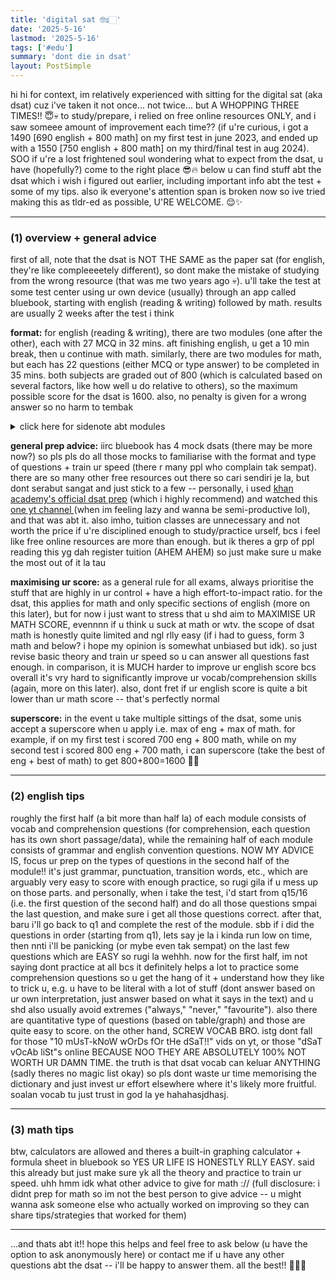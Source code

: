 ```yaml
---
title: 'digital sat 🤓☝🏻'
date: '2025-5-16'
lastmod: '2025-5-16'
tags: ['#edu']
summary: 'dont die in dsat'
layout: PostSimple
---
```


hi hi for context, im relatively experienced with sitting for the digital sat (aka dsat) cuz i've taken it not once... not twice... but A WHOPPING THREE TIMES!! 😇💀 to study/prepare, i relied on free online resources ONLY, and i saw someee amount of improvement each time?? (if u're curious, i got a 1490 [690 english + 800 math] on my first test in june 2023, and ended up with a 1550 [750 english + 800 math] on my third/final test in aug 2024). SOO if u're a lost frightened soul wondering what to expect from the dsat, u have (hopefully?) come to the right place 😎🔥 below u can find stuff abt the dsat which i wish i figured out earlier, including important info abt the test + some of my tips. also ik everyone's attention span is broken now so ive tried making this as tldr-ed as possible, U'RE WELCOME. 😌✨

---

### (1) overview + general advice
first of all, note that the dsat is NOT THE SAME as the paper sat (for english, they're like compleeeetely different), so dont make the mistake of studying from the wrong resource (that was me two years ago 💀). u'll take the test at some test center using ur own device (usually) through an app called bluebook, starting with english (reading & writing) followed by math. results are usually 2 weeks after the test i think

**format:** for english (reading & writing), there are two modules (one after the other), each with 27 MCQ in 32 mins. aft finishing english, u get a 10 min break, then u continue with math. similarly, there are two modules for math, but each has 22 questions (either MCQ or type answer) to be completed in 35 mins. both subjects are graded out of 800 (which is calculated based on several factors, like how well u do relative to others), so the maximum possible score for the dsat is 1600. also, no penalty is given for a wrong answer so no harm to tembak

<details>
  <summary>click here for sidenote abt modules</summary>

everyone gets the same questions in module 1, but there are TWO possible sets of the second module (one supposedly easier than the other) that u may receive -- the dsat has this "adaptive feature" thing, where the second module u receive is determined based on ur performance from the first module. so if u perform well in module 1, u'll receive the "hard" module 2. and conversely, if u dont perform well in module 1, u'll receive the "easy" module 2. so dont be surprised to find out u and ur friend received a diff set of questions lol. and based on my experience, module 1 is like quite chill (ada extra time aft finishing the questions), but module 2 (the "hard" module la) kena speedrun sikit. also in caaaase u're wondering, NO it's not worth intentionally performing bad in module 1 just to receive the easier module 2, dont u dare even think abt it lmaoo
</details>

**general prep advice:** iirc bluebook has 4 mock dsats (there may be more now?) so pls pls do all those mocks to familiarise with the format and type of questions + train ur speed (there r many ppl who complain tak sempat). there are so many other free resources out there so cari sendiri je la, but dont serabut sangat and just stick to a few -- personally, i used [khan academy's official dsat prep](https://www.khanacademy.org/digital-sat) (which i highly recommend) and watched this [one yt channel ](https://www.youtube.com/@SexyJ) (when im feeling lazy and wanna be semi-productive lol), and that was abt it. also imho, tuition classes are unnecessary and not worth the price if u're disciplined enough to study/practice urself, bcs i feel like free online resources are more than enough. but ik theres a grp of ppl reading this yg dah register tuition (AHEM AHEM) so just make sure u make the most out of it la tau 

**maximising ur score:** as a general rule for all exams, always prioritise the stuff that are highly in ur control + have a high effort-to-impact ratio. for the dsat, this applies for math and only specific sections of english (more on this later), but for now i just want to stress that u shd aim to MAXIMISE UR MATH SCORE, evennnn if u think u suck at math or wtv. the scope of dsat math is honestly quite limited and ngl rlly easy (if i had to guess, form 3 math and below? i hope my opinion is somewhat unbiased but idk). so just revise basic theory and train ur speed so u can answer all questions fast enough. in comparison, it is MUCH harder to improve ur english score bcs overall it's vry hard to significantly improve ur vocab/comprehension skills (again, more on this later). also, dont fret if ur english score is quite a bit lower than ur math score -- that's perfectly normal

**superscore:** in the event u take multiple sittings of the dsat, some unis accept a superscore when u apply i.e. max of eng + max of math. for example, if on my first test i scored 700 eng + 800 math, while on my second test i scored 800 eng + 700 math, i can superscore (take the best of eng + best of math) to get 800+800=1600 🤯🤯

---

### (2) english tips
roughly the first half (a bit more than half la) of each module consists of vocab and comprehension questions (for comprehension, each question has its own short passage/data), while the remaining half of each module consists of grammar and english convention questions. NOW MY ADVICE IS, focus ur prep on the types of questions in the second half of the module!! it's just grammar, punctuation, transition words, etc., which are arguably very easy to score with enough practice, so rugi gila if u mess up on those parts. and personally, when i take the test, i'd start from q15/16 (i.e. the first question of the second half) and do all those questions smpai the last question, and make sure i get all those questions correct. after that, baru i'll go back to q1 and complete the rest of the module. sbb if i did the questions in order (starting from q1), lets say je la i kinda run low on time, then nnti i'll be panicking (or mybe even tak sempat) on the last few questions which are EASY so rugi la wehhh. now for the first half, im not saying dont practice at all bcs it definitely helps a lot to practice some comprehension questions so u get the hang of it + understand how they like to trick u, e.g. u have to be literal with a lot of stuff (dont answer based on ur own interpretation, just answer based on what it says in the text) and u shd also usually avoid extremes ("always," "never," "favourite"). also there are quantitative type of questions (based on table/graph) and those are quite easy to score. on the other hand, SCREW VOCAB BRO. istg dont fall for those "10 mUsT-kNoW wOrDs fOr tHe dSaT!!" vids on yt, or those "dSaT vOcAb liSt"s online BECAUSE NOO THEY ARE ABSOLUTELY 100% NOT WORTH UR DAMN TIME. the truth is that dsat vocab can keluar ANYTHING (sadly theres no magic list okay) so pls dont waste ur time memorising the dictionary and just invest ur effort elsewhere where it's likely more fruitful. soalan vocab tu just trust in god la ye hahahasjdhasj.

---

### (3) math tips
btw, calculators are allowed and theres a built-in graphing calculator + formula sheet in bluebook so YES UR LIFE IS HONESTLY RLLY EASY. said this already but just make sure yk all the theory and practice to train ur speed. uhh hmm idk what other advice to give for math :// (full disclosure: i didnt prep for math so im not the best person to give advice -- u might wanna ask someone else who actually worked on improving so they can share tips/strategies that worked for them)

---

...and thats abt it!! hope this helps and feel free to ask below (u have the option to ask anonymously here) or contact me if u have any other questions abt the dsat -- i'll be happy to answer them. all the best!! 🫡🙏🏻

<script async src="https://talk.hyvor.com/embed/embed.js" type="module"></script>
<hyvor-talk-comments website-id="11281" page-id="https://leia-mayssa.vercel.app/blog/dsat"></hyvor-talk-comments>
